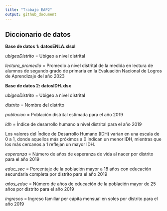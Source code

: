 ```yaml
---
title: "Trabajo EAP2"
output: github_document
---
```


## Diccionario de datos

**Base de datos 1: datosENLA.xlsxl**

*ubigeoDistrito* = Ubigeo a nivel distrital

*lectura_promedio* = Promedio a nivel distrital de la medida en lectura de alumnos de segundo grado de primaria en la Evaluación Nacional de Logros de Aprendizaje del año 2023


**Base de datos 2: datosIDH.xlsx**

*ubigeoDistrito* = Ubigeo a nivel distrital

*distrito* = Nombre del distrito

*poblacion* = Población distrital estimada para el año 2019

*idh* = Índice de desarrollo humano a nivel distrital para el año 2019

Los valores del Índice de Desarrollo Humano (IDH) varían en una escala de 0 a 1, donde aquellos más próximos a 0 indican un menor IDH, mientras que los más cercanos a 1 reflejan un mayor IDH.

*esperanza* = Número de años de esperanza de vida al nacer por distrito para el año 2019

*educ_sec* = Porcentaje de la población mayor a 18 años con educación secundaria completa por distrito para el año 2019

*años_educ* = Número de años de educación de la población mayor de 25 años por distrito para el año 2019

*ingresos* = Ingreso familiar per cápita mensual en soles por distrito para el año 2019